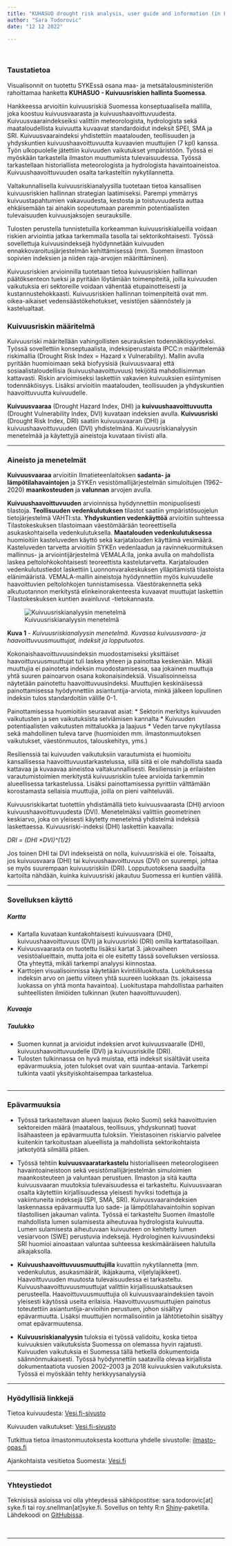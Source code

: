 ```yaml
---
title: "KUHASUO drought risk analysis, user guide and information (in Finnish)"
author: "Sara Todorovic"
date: "12 12 2022"

---
```

<br>

### Taustatietoa 

Visualisonnit on tuotettu SYKEssä osana maa- ja metsätalousministeriön rahoittamaa hanketta **KUHASUO - Kuivuusriskien hallinta Suomessa**.

Hankkeessa arvioitiin kuivuusriskiä Suomessa konseptuaalisella mallilla, joka koostuu kuivuusvaarasta ja kuivuushaavoittuvuudesta. Kuivuusvaaraindekseiksi valittiin meteorologista, hydrologista sekä maataloudellista kuivuutta kuvaavat standardoidut indeksit SPEI, SMA ja SRI. Kuivuusvaaraindeksi yhdistettiin maatalouden, teollisuuden ja yhdyskuntien kuivuushaavoittuvuutta kuvaavien muuttujien (7 kpl) kanssa. Työn ulkopuolelle jätettiin kuivuuden vaikutukset ympäristöön. Työssä ei myöskään tarkastella ilmaston muuttumista tulevaisuudessa. Työssä tarkastellaan historiallista meteorologista ja hydrologista havaintoaineistoa. Kuivuushaavoittuvuuden osalta tarkasteltiin nykytilannetta.

Valtakunnallisella kuivuusriskianalyysilla tuotetaan tietoa kansallisen kuivuusriskien hallinnan strategian laatimiseksi. Parempi ymmärrys kuivuustapahtumien vakavuudesta, kestosta ja toistuvuudesta auttaa ehkäisemään tai ainakin sopeutumaan paremmin potentiaalisten tulevaisuuden kuivuusjaksojen seurauksille.

Tulosten perustella tunnistetuilla korkeamman kuivuusriskialueilla voidaan riskien arviointia jatkaa tarkemmalla tasolla tai sektorikohtaisesti. Työssä sovellettuja kuivuusindeksejä hyödynnetään kuivuuden ennakkovaroitusjärjestelmän kehittämisessä (mm. Suomen ilmastoon sopivien indeksien ja niiden raja-arvojen määrittäminen).

Kuivuusriskien arvioinnilla tuotetaan tietoa kuivuusriskien hallinnan päätöksenteon tueksi ja pyritään löytämään toimenpiteitä, joilla kuivuuden vaikutuksia eri sektoreille voidaan vähentää etupainotteisesti ja kustannustehokkaasti. Kuivuusriskien hallinnan toimenpiteitä ovat mm. oikea-aikaiset vedensäästökehotukset, vesistöjen säännöstely ja kastelualtaat. 


### Kuivuusriskin määritelmä

Kuivuusriski määritellään vahingollisten seurauksien todennäköisyydeksi. Työssä sovellettiin konseptuaalista, indeksiperustaista IPCC:n määrittelemää riskimallia (Drought Risk Index = Hazard x Vulnerability). Mallin avulla pyritään huomioimaan sekä biofyysisiä (kuivuusvaara) että sosiaalistaloudellisia (kuivuushaavoittuvuus) tekijöitä mahdollisimman kattavasti. Riskin arvioimiseksi laskettiin vakavien kuivuuksien esiintymisen todennäköisyys. Lisäksi arvioitiin maatalouden, teollisuuden ja yhdyskuntien haavoittuvuutta kuivuudelle.

**Kuivuusvaaraa** (Drought Hazard Index, DHI) ja **kuivuushaavoittuvuutta** (Drought Vulnerability Index, DVI) kuvataan indeksien avulla. **Kuivuusriski** (Drought Risk Index, DRI) saatiin kuivuusvaaran (DHI) ja kuivuushaavoittuvuuden (DVI) yhdistelmänä. Kuivuusriskianalyysin menetelmää ja käytettyjä aineistoja kuvataan tiiviisti alla. 


***

### Aineisto ja menetelmät
**Kuivuusvaaraa** arvioitiin Ilmatieteenlaitoksen __sadanta- ja lämpötilahavaintojen__ ja SYKEn vesistömallijärjestelmän simuloitujen (1962–2020) __maankosteuden__ ja __valunnan__ arvojen avulla.

**Kuivuushaavoittuvuuden** arvioinnissa hyödynnettiin monipuolisesti tilastoja. __Teollisuuden vedenkulutuksen__ tilastot saatiin ympäristösuojelun tietojärjestelmä VAHTI:sta. __Yhdyskuntien vedenkäyttöä__ arvioitiin suhteessa Tilastokeskuksen tilastoimaan väestömäärään teoreettisella asukaskohtaisella vedenkulutuksella. __Maatalouden vedenkulutuksessa__ huomioitiin kasteluveden käyttö sekä karjatalouden käyttämä vesimäärä. Kasteluveden tarvetta arvioitiin SYKEn vedenlaadun ja ravinnekuormituksen mallinnus- ja arviointijärjestelmä VEMALA:lla, jonka avulla on mahdollista laskea peltolohkokohtaisesti teoreettista kastelutarvetta. Karjatalouden vedenkulutustiedot laskettiin Luonnonvarakeskuksen ylläpitämistä tilastoista elänimääristä. VEMALA-mallin aineistoja hyödynnettiin myös kuivuudelle haavoittuvien peltolohkojen tunnistamisessa. Väestörakennetta sekä alkutuotannon merkitystä elinkeinorakenteesta kuvaavat muuttujat laskettiin Tilastokeskuksen kuntien avainluvut -tietokannasta.

![Kuivuusriskianalyysin menetelmä](method.png)

**Kuva 1** - *Kuivuusriskianalyysin menetelmä. Kuvassa kuivuusvaara- ja haavoittuvuusmuuttujat, indeksit ja lopputuotos.*

Kokonaishaavoittuvuusindeksin muodostamiseksi yksittäiset haavoittuvuusmuuttujat tuli laskea yhteen ja painottaa keskenään. Mikäli muuttujia ei painoteta indeksin muodostamisessa, saa jokainen muuttuja yhtä suuren painoarvon osana kokonaisindeksiä. Visualisoinneissa näytetään painotettu haavoittuvuusindeksi. Muuttujien keskinäisessä painottamisessa hyödynnettiin asiantuntija-arviota, minkä jälkeen lopullinen indeksin tulos standardoitiin välille 0-1.

Painottamisessa huomioitiin seuraavat asiat:
*	Sektorin merkitys kuivuuden vaikutusten ja sen vaikutuksista selviämisen kannalta
*	Kuivuuden potentiaalisten vaikutusten mittaluokka ja laajuus
*	Veden tarve nykytilassa sekä mahdollinen tuleva tarve (huomioiden mm. ilmastonmuutoksen vaikutukset, väestönmuutos, talouskehitys, yms.)

Resilienssiä tai kuivuuden vaikutuksiin varautumista ei huomioitu kansallisessa haavoittuvuustarkastelussa, sillä siitä ei ole mahdollista saada kattavaa ja kuvaavaa aineistoa valtakunnallisesti. Resilienssin ja erilaisten varautumistoimien merkitystä kuivuusriskiin tulee arvioida tarkemmin alueellisessa tarkastelussa. Lisäksi painottamisessa pyrittiin välttämään korostamasta sellaisia muuttujia, joilla on pieni vaihteluväli.
 
Kuivuusriskikartat tuotettiin yhdistämällä tieto kuivuusvaarasta (DHI) arvioon kuivuushaavoittuvuudesta (DVI). Menetelmäksi valittiin geometrinen keskiarvo, joka on yleisesti käytetty menetelmä yhdistelmä indeksiä laskettaessa. Kuivuusriski-indeksi (DHI) laskettiin kaavalla:

*DRI = (DHI ×DVI)^(1/2)*

Jos toinen DHI tai DVI indekseistä on nolla, kuivuusriskiä ei ole. Toisaalta, jos kuivuusvaara (DHI) tai kuivuushaavoittuvuus (DVI) on suurempi, johtaa se myös suurempaan kuivuusriskiin (DRI). Lopputuotoksena saaduilta kartoilta nähdään, kuinka kuivuusriski jakautuu Suomessa eri kuntien välillä.


***

### Sovelluksen käyttö


 
  
##### **Kartta**
* Kartalla kuvataan kuntakohtaisesti kuivuusvaara (DHI), kuivuushaavoittuvuus (DVI) ja kuivuusriski (DRI) omilla karttatasoillaan. 
* Kuivuusvaarasta on tuotettu lisäksi kartat 3. jakovaiheen vesistöalueittain, mutta joita ei ole esitetty tässä sovelluksen versiossa. Ota yhteyttä, mikäli tarkempi analyysi kiinnostaa.
* Karttojen visualisoinnissa käytetään kvintiililuokitusta. Luokituksessa indeksin arvo on jaettu viiteen yhtä suureen luokkaan (ts. jokaisessa luokassa on yhtä monta havaintoa). Luokitustapa mahdollistaa parhaiten suhteellisten ilmiöiden tulkinnan (kuten haavoittuvuuden).


##### **Kuvaaja**


##### **Taulukko**
* Suomen kunnat ja arvioidut indeksien arvot kuivuusvaaralle (DHI), kuivuushaavoittuvuudelle (DVI) ja kuivuusriskille (DRI). 
* Tulosten tulkinnassa on hyvä muistaa, että indeksit sisältävät useita epävarmuuksia, joten tulokset ovat vain suuntaa-antavia. Tarkempi tulkinta vaatii yksityiskohtaisempaa tarkastelua.  
<br>
  

***
### Epävarmuuksia

* Työssä tarkasteltavan alueen laajuus (koko Suomi) sekä haavoittuvien sektoreiden määrä (maatalous, teollisuus, yhdyskunnat) tuovat lisähaasteen ja epävarmuutta tuloksiin. Yleistasoinen riskiarvio palvelee kuitenkin tarkoitustaan alueellista ja mahdollista sektorikohtaista jatkotyötä silmällä pitäen.

* Työssä tehtiin **kuivuusvaaratarkastelu** historialliseen meteorologiseen havaintoaineistoon sekä vesistömallijärjestelmän simuloimien maankosteuteen ja valuntaan perustuen. Ilmaston ja sitä kautta kuivuusvaaran muutoksia tulevaisuudessa ei tarkasteltu. Kuivuusvaaran osalta käytettiin kirjallisuudessa yleisesti hyviksi todettuja ja vakiintuneita indeksejä (SPI, SMA, SRI). Kuivuusvaaraindeksien laskennassa epävarmuutta luo sade- ja lämpötilahavaintoihin sopivan tilastollisen jakauman valinta. Työssä ei tarkasteltu Suomen ilmastolle mahdollista lumen sulamisesta aiheutuvaa hydrologista kuivuutta. Lumen sulamisesta aiheutuvaan kuivuuteen on kehitetty lumen vesiarvoon (SWE) perustuvia indeksejä. Hydrologinen kuivuusindeksi SRI huomioi ainoastaan valuntaa suhteessa keskimääräiseen halutulla aikajaksolla.

* **Kuivuushaavoittuvuusmuuttujilla** kuvattiin nykytilannetta (mm. vedenkulutus, asukasmäärät, ikäjakauma, viljelylajikkeet). Haavoittuvuuden muutosta tulevaisuudessa ei tarkasteltu. Kuivuushaavoittuvuusmuuttujat valittiin kirjallisuuskatsauksen perusteella. Haavoittuvuusmuuttujia oli kuivuusvaaraindeksien tavoin yleisesti käytössä useita erilaisia. Haavoittuvuusmuuttujien painotus toteutettiin asiantuntija-arvioihin perustuen, johon sisältyy epävarmuutta. Lisäksi muuttujien normalisointiin ja lähtötietoihin sisältyy omat epävarmuutensa.

* **Kuivuusriskianalyysin** tuloksia ei työssä validoitu, koska tietoa kuivuuksien vaikutuksista Suomessa on olemassa hyvin rajatusti. Kuivuuden vaikutuksia ei Suomessa tällä hetkellä dokumentoida säännönmukaisesti. Työssä hyödynnettiin saatavilla olevaa kirjallista dokumentaatiota vuosien 2002–2003 ja 2018 kuivuuksien vaikutuksista. Työssä ei myöskään tehty herkkyysanalyysiä


***

### Hyödyllisiä linkkejä  

Tietoa kuivuudesta: <a href="https://www.vesi.fi/vesitietokategoria/kuivuus" target="_blank">Vesi.fi-sivusto</a>  

Kuivuuden vaikutukset: <a href="https://www.vesi.fi/vesitieto/kuivuuden-vaikutukset/" target="_blank">Vesi.fi-sivusto</a>  

Tutkittua tietoa ilmastonmuutoksesta koottuna yhdelle sivustolle: <a href="https://ilmasto-opas.fi/fi/" target="_blank">ilmasto-opas.fi</a>  

Ajankohtaista vesitietoa Suomesta: <a href="https://www.vesi.fi/" target="_blank">Vesi.fi</a>  


***

### Yhteystiedot

Teknisissä asioissa voi olla yhteydessä sähköpostitse: sara.todorovic[at] syke.fi tai roy.snellman[at]syke.fi. 
Sovellus on tehty R:n <a href ="https://shiny.rstudio.com/" target="_blank">Shiny</a>-paketilla. Lähdekoodi on <a href="https://github.com/saratodo/drought-risk-finland" target="_blank">GitHubissa</a>.

<br>

***
